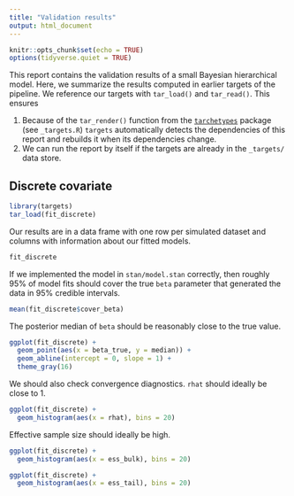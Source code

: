 ```yaml
---
title: "Validation results"
output: html_document
---
```


```r
knitr::opts_chunk$set(echo = TRUE)
options(tidyverse.quiet = TRUE)
```

This report contains the validation results of a small Bayesian hierarchical model. Here, we summarize the results computed in earlier targets of the pipeline. We reference our targets with `tar_load()` and `tar_read()`. This ensures

1. Because of the `tar_render()` function from the [`tarchetypes`](https://wlandau.github.io/tarchetypes) package (see `_targets.R`) `targets` automatically detects the dependencies of this report and rebuilds it when its dependencies change.
1. We can run the report by itself if the targets are already in the `_targets/` data store.

## Discrete covariate

```r
library(targets)
tar_load(fit_discrete)
```

Our results are in a data frame with one row per simulated dataset and columns with information about our fitted models.

```r
fit_discrete
```

If we implemented the model in `stan/model.stan` correctly, then roughly 95% of model fits should cover the true `beta` parameter that generated the data in 95% credible intervals.

```r
mean(fit_discrete$cover_beta)
```

The posterior median of `beta` should be reasonably close to the true value.

```r
ggplot(fit_discrete) +
  geom_point(aes(x = beta_true, y = median)) +
  geom_abline(intercept = 0, slope = 1) +
  theme_gray(16)
```

We should also check convergence diagnostics. `rhat` should ideally be close to 1.

```r
ggplot(fit_discrete) +
  geom_histogram(aes(x = rhat), bins = 20)
```

Effective sample size should ideally be high.

```r
ggplot(fit_discrete) +
  geom_histogram(aes(x = ess_bulk), bins = 20)
```

```r
ggplot(fit_discrete) +
  geom_histogram(aes(x = ess_tail), bins = 20)
```
